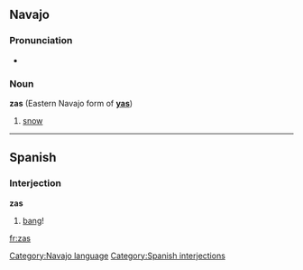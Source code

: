 ==Navajo==
[[Category:Navajo language]]
===Pronunciation===
*{{IPA|[zàs]}}

===Noun===
'''zas''' (Eastern Navajo form of '''[[yas]]''')

#[[snow]]


----
==Spanish==
===Interjection===
'''zas'''
# [[bang]]!

[[Category:Spanish interjections]]

[[fr:zas]]